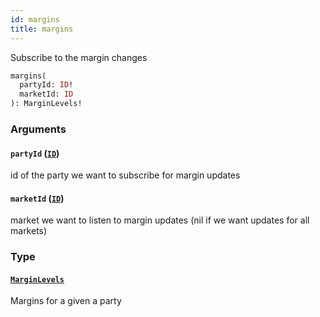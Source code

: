 ```yaml
---
id: margins
title: margins
---
```



Subscribe to the margin changes

```graphql
margins(
  partyId: ID!
  marketId: ID
): MarginLevels!
```


### Arguments

#### `partyId` ([`ID`](/docs/v0.47/graphql/scalars/id))

id of the party we want to subscribe for margin updates


#### `marketId` ([`ID`](/docs/v0.47/graphql/scalars/id))

market we want to listen to margin updates (nil if we want updates for all markets)


### Type

#### [`MarginLevels`](/docs/v0.47/graphql/objects/margin-levels) 

Margins for a given a party




